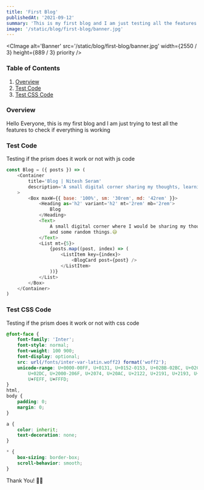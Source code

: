 ---
title: 'First Blog'
publishedAt: '2021-09-12'
summary: 'This is my first blog and I am just testing all the features are working'
image: '/static/blog/first-blog/banner.jpg'
---

<CImage
	alt='Banner'
	src='/static/blog/first-blog/banner.jpg'
	width={2550 / 3}
	height={889 / 3}
	priority
/>

### Table of Contents

1. [Overview](/blog/first-blog#overview)
2. [Test Code](/blog/first-blog#test-code)
3. [Test CSS Code](/blog/first-blog#test-css-code)

### Overview

Hello Everyone, this is my first blog and I am just trying to test all the features to check if everything is working

### Test Code

Testing if the prism does it work or not with js code

```js:sample.js
const Blog = ({ posts }) => (
	<Container
		title='Blog | Nitesh Seram'
		description='A small digital corner sharing my thoughts, learning, and random things'
	>
		<Box maxW={{ base: '100%', sm: '30rem', md: '42rem' }}>
			<Heading as='h2' variant='h2' mt='2rem' mb='2rem'>
				Blog
			</Heading>
			<Text>
				A small digital corner where I would be sharing my thoughts, learning,
				and some random things.😅
			</Text>
			<List mt={5}>
				{posts.map((post, index) => (
					<ListItem key={index}>
						<BlogCard post={post} />
					</ListItem>
				))}
			</List>
		</Box>
	</Container>
)
```

### Test CSS Code

Testing if the prism does it work or not with css code

```css:styles.css
@font-face {
	font-family: 'Inter';
	font-style: normal;
	font-weight: 100 900;
	font-display: optional;
	src: url(/fonts/inter-var-latin.woff2) format('woff2');
	unicode-range: U+0000-00FF, U+0131, U+0152-0153, U+02BB-02BC, U+02C6, U+02DA,
		U+02DC, U+2000-206F, U+2074, U+20AC, U+2122, U+2191, U+2193, U+2212, U+2215,
		U+FEFF, U+FFFD;
}
html,
body {
	padding: 0;
	margin: 0;
}

a {
	color: inherit;
	text-decoration: none;
}

* {
	box-sizing: border-box;
	scroll-behavior: smooth;
}
```

Thank You! 👋🏻
